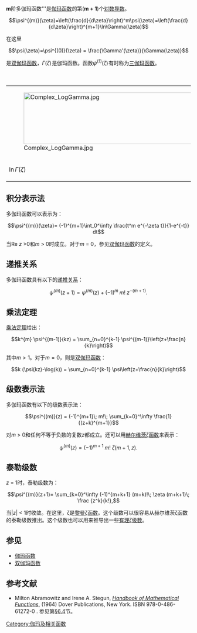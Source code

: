 <math>\boldsymbol{m}</math>阶多伽玛函数'''是[[伽玛函数|伽玛函数]]的第<math>(\boldsymbol{m+1})</math>个[[对数导数|对数导数]]。

:<math>\psi^{(m)}(\zeta)=\left(\frac{d}{d\zeta}\right)^m\psi(\zeta)=\left(\frac{d}{d\zeta}\right)^{m+1}\ln\Gamma(\zeta)</math>

在这里 

:<math>\psi(\zeta)=\psi^{(0)}(\zeta) = \frac{\Gamma'(\zeta)}{\Gamma(\zeta)}</math>

是[[双伽玛函数|双伽玛函数]]，<math>\Gamma(\zeta)\!</math>是伽玛函数。函数<math>\psi^{(1)}(\zeta)\!</math>有时称为[[三伽玛函数|三伽玛函数]]。

{|  style="text-align:center"
|+ '''伽玛函数的对数，以及最初几个多伽玛函数'''
|[[File:Complex_LogGamma.jpg|1000x140px]]
|[[File:Complex_Polygamma_0.jpg|1000x140px]]
|[[File:Complex_Polygamma_1.jpg|1000x140px]]
|[[File:Complex_Polygamma_2.jpg|1000x140px]]
|[[File:Complex_Polygamma_3.jpg|1000x140px]]
|[[File:Complex_Polygamma_4.jpg|1000x140px]]
|-
|<math>
\ln\Gamma(\zeta)\!
</math>
|<math>
\psi^{(0)}(\zeta)\!
</math>
|<math>
\psi^{(1)}(\zeta)\!
</math>
|<math>
\psi^{(2)}(\zeta)\!
</math>
|<math>
\psi^{(3)}(\zeta)\!
</math>
|<math>
\psi^{(4)}(\zeta)\!
</math>
|}

==积分表示法==
多伽玛函数可以表示为：

:<math>\psi^{(m)}(\zeta)= (-1)^{m+1}\int_0^\infty 
\frac{t^m e^{-\zeta t}}{1-e^{-t}} dt</math>

当Re ''z'' >0和''m'' > 0时成立。对于''m'' = 0，参见[[双伽玛函数|双伽玛函数]]的定义。

==递推关系==
多伽玛函数具有以下的[[递推关系|递推关系]]：
:<math>\psi^{(m)}(z+1)= \psi^{(m)}(z) + (-1)^m\; m!\; z^{-(m+1)}.</math>

==乘法定理==
[[乘法定理|乘法定理]]给出：

:<math>k^{m} \psi^{(m-1)}(kz) = \sum_{n=0}^{k-1} 
\psi^{(m-1)}\left(z+\frac{n}{k}\right)</math>

其中<math>m>1</math>。对于<math>m=0</math>，则是[[双伽玛函数|双伽玛函数]]：

:<math>k (\psi(kz)-\log(k)) = \sum_{n=0}^{k-1} 
\psi\left(z+\frac{n}{k}\right)</math>

==级数表示法==
多伽玛函数有以下的级数表示法：

:<math>\psi^{(m)}(z) = (-1)^{m+1}\; m!\; \sum_{k=0}^\infty 
\frac{1}{(z+k)^{m+1}}</math>

对''m'' > 0和任何不等于负数的复数''z''都成立。还可以用[[赫尔维茨ζ函数|赫尔维茨ζ函数]]来表示：

:<math>\psi^{(m)}(z) = (-1)^{m+1}\; m!\; \zeta (m+1,z).</math>

==泰勒级数==
''z'' = 1时，泰勒级数为：

:<math>\psi^{(m)}(z+1)= \sum_{k=0}^\infty 
(-1)^{m+k+1} (m+k)!\; \zeta (m+k+1)\; \frac {z^k}{k!},</math>

当|''z''| < 1时收敛。在这里，ζ是[[黎曼ζ函数|黎曼ζ函数]]。这个级数可以很容易从赫尔维茨ζ函数的泰勒级数推出。这个级数也可以用来推导出一些[[有理ζ级数|有理ζ级数]]。

==参见==
* [[伽玛函数|伽玛函数]]
* [[双伽玛函数|双伽玛函数]]

==参考文献==
* Milton Abramowitz and Irene A. Stegun, ''[[Handbook_of_Mathematical_Functions|Handbook of Mathematical Functions]]'', (1964) Dover Publications, New York. ISBN 978-0-486-61272-0 .  参见第[http://www.math.sfu.ca/~cbm/aands/page_260.htm §6.4]{{Wayback|url=http://www.math.sfu.ca/~cbm/aands/page_260.htm |date=20090902084750 }}节。



[[Category:伽玛及相关函数|Category:伽玛及相关函数]]